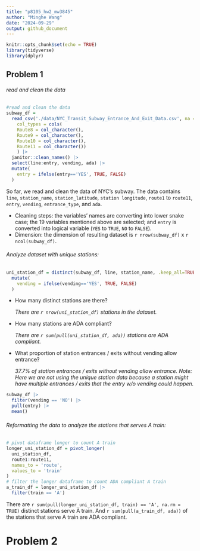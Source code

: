 ```yaml
---
title: "p8105_hw2_mw3845"
author: "Minghe Wang"
date: "2024-09-29"
output: github_document
---
```


```r
knitr::opts_chunk$set(echo = TRUE)
library(tidyverse)
library(dplyr)
```

## Problem 1

###### read and clean the data

```r
#read and clean the data
subway_df = 
  read_csv('./data/NYC_Transit_Subway_Entrance_And_Exit_Data.csv', na = "",
    col_types = cols(
    Route8 = col_character(),
    Route9 = col_character(),
    Route10 = col_character(),
    Route11 = col_character())
    ) |>
  janitor::clean_names() |>
  select(line:entry, vending, ada) |>
  mutate(
    entry = ifelse(entry=='YES', TRUE, FALSE)
  )
```

So far, we read and clean the data of NYC's subway. The data contains ` line`, `station_name`, `station_latitude`, `station longitude`, `route1` to `route11`, `entry`, `vending`, `entrance_type`, and `ada`. 

- Cleaning steps: the variables' names are converting into lower snake case; the 19 variables mentioned above are selected; and `entry` is converted into logical variable (`YES` to `TRUE`, `NO` to `FALSE`).
- Dimension: the dimension of resulting dataset is `r nrow(subway_df)` x `r ncol(subway_df)`.

###### Analyze dataset with unique stations:

```r
uni_station_df = distinct(subway_df, line, station_name, .keep_all=TRUE) |>
  mutate(
    vending = ifelse(vending=='YES', TRUE, FALSE)
  )
```
- How many distinct stations are there?
  
  _There are `r nrow(uni_station_df)` stations in the dataset._

- How many stations are ADA compliant?

  _There are `r sum(pull(uni_station_df, ada))` stations are ADA compliant._
  
- What proportion of station entrances / exits without vending allow entrance?

  _37.7% of station entrances / exits without vending allow entrance.  Note: Here we are not using the unique station data   because a station might have multiple entrances / exits that the entry w/o vending could happen._

```r
subway_df |>
  filter(vending == 'NO') |>
  pull(entry) |>
  mean()
```

  
###### Reformatting the data to analyze the stations that serves A train:
  
```r
# pivot dataframe longer to count A train
longer_uni_station_df = pivot_longer(
  uni_station_df,
  route1:route11,
  names_to = 'route',
  values_to = 'train'
)
# filter the longer dataframe to count ADA compliant A train
a_train_df = longer_uni_station_df |>
  filter(train == 'A')
```

There are `r sum(pull(longer_uni_station_df, train) == 'A', na.rm = TRUE)` distinct stations serve A train. And `r sum(pull(a_train_df, ada))` of the stations that serve A train are ADA compliant.

# Problem 2





